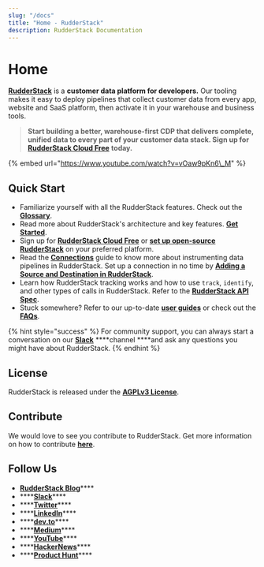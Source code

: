 ```yaml
---
slug: "/docs"
title: "Home - RudderStack"
description: RudderStack Documentation
---
```


# Home

[**RudderStack**](https://rudderstack.com/) is a **customer data platform for developers.** Our tooling makes it easy to deploy pipelines that collect customer data from every app, website and SaaS platform, then activate it in your warehouse and business tools.

> **Start building a better, warehouse-first CDP that delivers complete, unified data to every part of your customer data stack. Sign up for** [**RudderStack Cloud Free**](https://app.rudderlabs.com/signup?type=freetrial) **today.**

{% embed url="https://www.youtube.com/watch?v=vOaw9pKn6\_M" %}

## Quick Start

- Familiarize yourself with all the RudderStack features. Check out the [**Glossary**](glossary.md).
- Read more about RudderStack's architecture and key features. [**Get Started**](get-started/).
- Sign up for [**RudderStack Cloud Free**](https://app.rudderlabs.com/signup?type=freetrial) or [**set up open-source RudderStack**](https://docs.rudderstack.com/get-started/installing-and-setting-up-rudderstack) on your preferred platform.
- Read the [**Connections**](connections/) guide to know more about instrumenting data pipelines in RudderStack. Set up a connection in no time by [**Adding a Source and Destination in RudderStack**](connections/adding-source-and-destination-rudderstack.md).
- Learn how RudderStack tracking works and how to use `track`, `identify`, and other types of calls in RudderStack. Refer to the [**RudderStack API Spec**](rudderstack-api/api-specification/rudderstack-spec/).
- Stuck somewhere? Refer to our up-to-date [**user guides**](user-guides/) or check out the [**FAQs**](faqs.md).

{% hint style="success" %}
For community support, you can always start a conversation on our [**Slack**](https://resources.rudderstack.com/join-rudderstack-slack) \***\*channel \*\***and ask any questions you might have about RudderStack.
{% endhint %}

## License

RudderStack is released under the [**AGPLv3 License**](https://www.gnu.org/licenses/agpl-3.0-standalone.html).

## Contribute

We would love to see you contribute to RudderStack. Get more information on how to contribute [**here**](https://github.com/rudderlabs/rudderstack-docs/blob/master/CONTRIBUTING.MD).

## Follow Us

- [**RudderStack Blog**](https://rudderstack.com/blog/)\*\*\*\*
- \*\*\*\*[**Slack**](https://resources.rudderstack.com/join-rudderstack-slack)\*\*\*\*
- \*\*\*\*[**Twitter**](https://twitter.com/rudderstack)\*\*\*\*
- \*\*\*\*[**LinkedIn**](https://www.linkedin.com/company/rudderlabs/)\*\*\*\*
- \*\*\*\*[**dev.to**](https://dev.to/rudderstack)\*\*\*\*
- \*\*\*\*[**Medium**](https://rudderstack.medium.com/)\*\*\*\*
- \*\*\*\*[**YouTube**](https://www.youtube.com/channel/UCgV-B77bV_-LOmKYHw8jvBw)\*\*\*\*
- \*\*\*\*[**HackerNews**](https://news.ycombinator.com/item?id=21081756)\*\*\*\*
- \*\*\*\*[**Product Hunt**](https://www.producthunt.com/posts/rudderstack)\*\*\*\*
